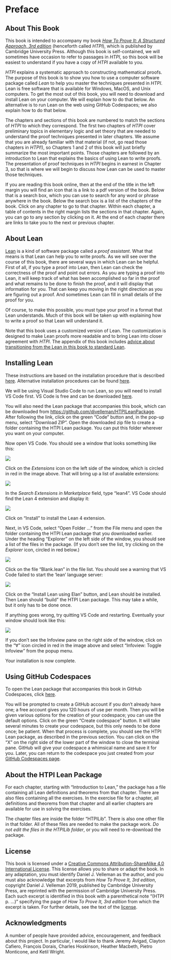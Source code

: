 # Preface {.unnumbered}
\pagenumbering{arabic}
\markdouble{Preface}

## About This Book

This book is intended to accompany my book [*How To Prove It: A Structured Approach, 3rd edition*](https://doi.org/10.1017/9781108539890) (henceforth called *HTPI*), which is published by Cambridge University Press.  Although this book is self-contained, we will sometimes have occasion to refer to passages in *HTPI*, so this book will be easiest to understand if you have a copy of *HTPI* available to you.

*HTPI* explains a systematic approach to constructing mathematical proofs.  The purpose of this book is to show you how to use a computer software package called *Lean* to help you master the techniques presented in *HTPI*.  Lean is free software that is available for Windows, MacOS, and Unix computers.  To get the most out of this book, you will need to download and install Lean on your computer.  We will explain how to do that below.  An alternative is to run Lean on the web using GitHub Codespaces; we also explain how to do that below.

The chapters and sections of this book are numbered to match the sections of *HTPI* to which they correspond.  The first two chapters of *HTPI* cover preliminary topics in elementary logic and set theory that are needed to understand the proof techniques presented in later chapters.  We assume that you are already familiar with that material (if not, go read those chapters in *HTPI*!), so Chapters 1 and 2 of this book will just briefly summarize the most important points.  Those chapters are followed by an introduction to Lean that explains the basics of using Lean to write proofs.  The presentation of proof techniques in *HTPI* begins in earnest in Chapter 3, so that is where we will begin to discuss how Lean can be used to master those techniques.

If you are reading this book online, then at the end of the title in the left margin you will find an icon that is a link to a pdf version of the book.  Below that is a search box, which you can use to search for any word or phrase anywhere in the book.  Below the search box is a list of the chapters of the book.  Click on any chapter to go to that chapter.  Within each chapter, a table of contents in the right margin lists the sections in that chapter.  Again, you can go to any section by clicking on it.  At the end of each chapter there are links to take you to the next or previous chapter.

## About Lean

[Lean](https://leanprover.github.io) is a kind of software package called a *proof assistant*.  What that means is that Lean can help you to write proofs.  As we will see over the course of this book, there are several ways in which Lean can be helpful.  First of all, if you type a proof into Lean, then Lean can check the correctness of the proof and point out errors.  As you are typing a proof into Lean, it will keep track of what has been accomplished so far in the proof and what remains to be done to finish the proof, and it will display that information for you.  That can keep you moving in the right direction as you are figuring out a proof.  And sometimes Lean can fill in small details of the proof for you.

Of course, to make this possible, you must type your proof in a format that Lean understands.  Much of this book will be taken up with explaining how to write a proof so that Lean will understand it.

Note that this book uses a customized version of Lean.  The customization is designed to make Lean proofs more readable and to bring Lean into closer agreement with *HTPI*.  The appendix of this book includes [advice about transitioning from the Lean in this book to standard Lean](#transitioning-to-standard-lean).

## Installing Lean

These instructions are based on the installation procedure that is described [here](https://lean-lang.org/lean4/doc/quickstart.html).  Alternative installation procedures can be found [here](https://leanprover-community.github.io/get_started.html).

We will be using Visual Studio Code to run Lean, so you will need to install VS Code first.  VS Code is free and can be downloaded [here](https://code.visualstudio.com).

You will also need the Lean package that accompanies this book, which can be downloaded from [https://github.com/djvelleman/HTPILeanPackage](https://github.com/djvelleman/HTPILeanPackage).  After following the link, click on the green "Code" button and, in the pop-up menu, select "Download ZIP".  Open the downloaded zip file to create a folder containing the HTPI Lean package.  You can put this folder wherever you want on your computer.

Now open VS Code.  You should see a window that looks something like this:

![](Images/VSCodeStart.png)

Click on the *Extensions* icon on the left side of the window, which is circled in red in the image above.  That will bring up a list of available extensions:

![](Images/FindExtension.png)

In the *Search Extensions in Marketplace* field, type "lean4".  VS Code should find the Lean 4 extension and display it:

![](Images/InstallExtension.png)

Click on "Install" to install the Lean 4 extension.

Next, in VS Code, select "Open Folder ..." from the File menu and open the folder containing the HTPI Lean package that you downloaded earlier.  Under the heading "Explorer" on the left side of the window, you should see a list of the files in the package.  (If you don't see the list, try clicking on the *Explorer* icon, circled in red below.)

![](Images/OpenPackage.png)

Click on the file "Blank.lean" in the file list.  You should see a warning that VS Code failed to start the 'lean' language server:

![](Images/Install-elan.png){fig-align="center"}

Click on the "Install Lean using Elan" button, and Lean should be installed.  Then Lean should "build" the HTPI Lean package.  This may take a while, but it only has to be done once.

If anything goes wrong, try quitting VS Code and restarting.  Eventually your window should look like this:

![](Images/Ready.png)

If you don't see the Infoview pane on the right side of the window, click on the "$\forall$" icon circled in red in the image above and select "Infoview: Toggle Infoview" from the popup menu.

Your installation is now complete.

## Using GitHub Codespaces

To open the Lean package that accompanies this book in GitHub Codespaces, click [here](https://codespaces.new/djvelleman/HTPILeanPackage){target="_blank"}.

You will be prompted to create a GitHub account if you don't already have one; a free account gives you 120 hours of use per month.  Then you will be given various options for the creation of your codespace; you can use the default options.  Click on the green "Create codespace" button.  It will take several minutes to create your codespace, but this only needs to be done once; be patient.  When that process is complete, you should see the HTPI Lean package, as described in the previous section.  You can click on the “X” on the right side of the lower part of the window to close the terminal pane.  GitHub will give your codespace a whimsical name and save it for you.  Later, you can return to the codespace you just created from your [GitHub Codespaces page](https://github.com/codespaces){target="_blank"}.  

## About the HTPI Lean Package

For each chapter, starting with "Introduction to Lean," the package has a file containing all Lean definitions and theorems from that chapter.  There are also files containing all the exercises.  In the exercise file for a chapter, all definitions and theorems from that chapter and all earlier chapters are available for use in solving the exercises.

The chapter files are inside the folder "HTPILib".  There is also one other file in that folder.  All of these files are needed to make the package work.  *Do not edit the files in the HTPILib folder*, or you will need to re-download the package.

## License

This book is licensed under a [Creative Commons Attribution-ShareAlike 4.0 International License](http://creativecommons.org/licenses/by-sa/4.0/).  This license allows you to share or adapt the book.  In any adaptation, you must identify Daniel J. Velleman as the author, and you must also acknowledge that excerpts from *How To Prove It, 3rd edition*, copyright Daniel J. Velleman 2019, published by Cambridge University Press, are reprinted with the permission of Cambridge University Press.  Each such excerpt is identified in this book with a parenthetical note "(HTPI p. ...)" specifying the page of *How To Prove It, 3rd edition* from which the excerpt is taken.  For further details, see the text of the [license](https://creativecommons.org/licenses/by-sa/4.0/legalcode). 

## Acknowledgments

A number of people have provided advice, encouragement, and feedback about this project.  In particular, I would like to thank Jeremy Avigad, Clayton Cafiero, François Dorais, Charles Hoskinson, Heather Macbeth, Pietro Monticone, and Ketil Wright.
